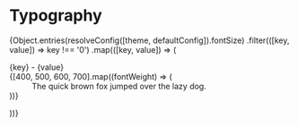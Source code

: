 

<Meta title="Framework/Typography" />

# Typography

<style>
  {`    
.size {
  display: block;
  font-style: normal !important;
  font-weight: normal !important;
  color: #333;
  margin-bottom: 6px !important;
}

.text-preview {
  padding: 0 !important;
  overflow: hidden;
  text-overflow: ellipsis;
  width: 100%;
  white-space: nowrap;
  font-family: Circular, Georgia;
}
`}
</style>

<div style={{ marginBottom: 100 }}>
  {Object.entries(resolveConfig([theme, defaultConfig]).fontSize)
    .filter(([key, value]) => key !== '0')
    .map(([key, value]) => (
      <dl key={key} style={{ marginBottom: 40 }}>
        <dt className="size">
          {key} - {value}
        </dt>
        {[400, 500, 600, 700].map((fontWeight) => (
          <dd
            key={fontWeight}
            className="text-preview"
            style={{
              fontSize: value || value[0],
              lineHeight: value[1].lineHeight,
              fontWeight,
            }}
          >
            The quick brown fox jumped over the lazy dog.
          </dd>
        ))}
      </dl>
    ))}
</div>
